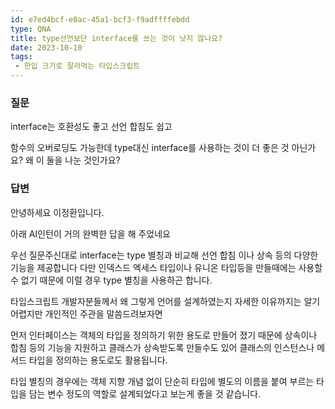 ```yaml
---
id: e7ed4bcf-e0ac-45a1-bcf3-f9adffffebdd
type: QNA
title: type선언보단 interface를 쓰는 것이 낫지 않나요?
date: 2023-10-10
tags: 
 - 한입 크기로 잘라먹는 타입스크립트
---
```



### 질문


interface는 호환성도 좋고 선언 합침도 쉽고


함수의 오버로딩도 가능한데 type대신 interface를 사용하는 것이 더 좋은 것 아닌가요?
왜 이 둘을 나눈 것인가요?


<Blank/>


### 답변


안녕하세요 이정환입니다.


아래 AI인턴이 거의 완벽한 답을 해 주었네요


우선 질문주신대로 interface는 type 별칭과 비교해 선언 합침 이나 상속 등의 다양한 기능을 제공합니다
다만 인덱스드 엑세스 타입이나 유니온 타입등을 만들때에는 사용할 수 없기 때문에 이럴 경우 type 별칭을 사용하곤 합니다.


타입스크립트 개발자분들께서 왜 그렇게 언어를 설계하였는지 자세한 이유까지는 알기 어렵지만
개인적인 주관을 말씀드려보자면


먼저 인터페이스는 객체의 타입을 정의하기 위한 용도로 만들어 졌기 때문에
상속이나 합침 등의 기능을 지원하고 클래스가 상속받도록 만들수도 있어
클래스의 인스턴스나 메서드 타입을 정의하는 용도로도 활용됩니다.


타입 별칭의 경우에는 객체 지향 개념 없이 단순히 타입에 별도의 이름을 붙여 부르는 타입을 담는 변수 정도의 역할로 설계되었다고 보는게 좋을 것 같습니다.


<Blank/>


<Blank/>

